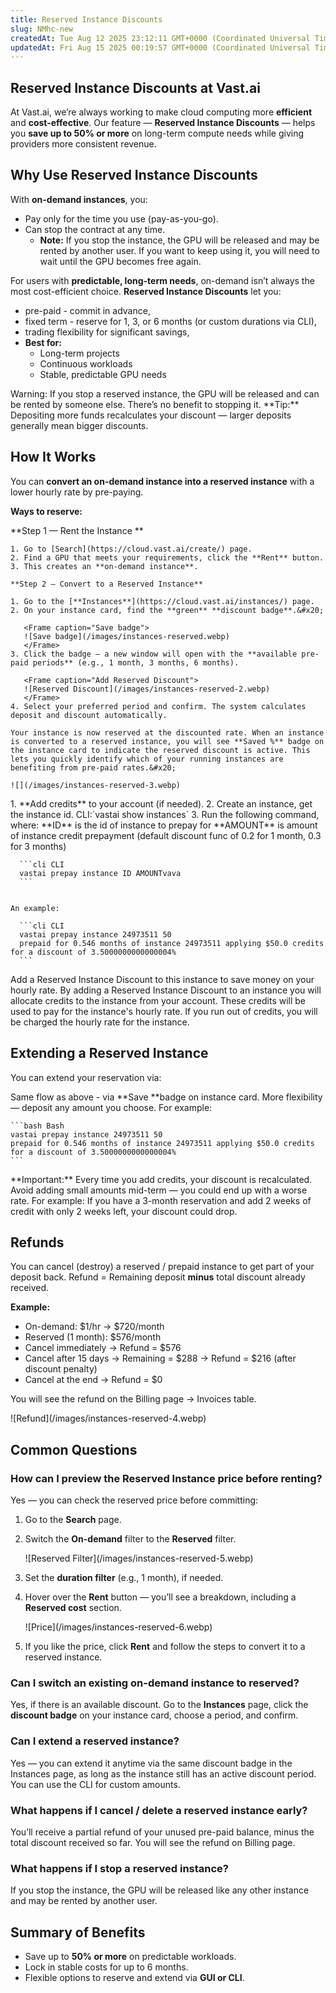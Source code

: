 ```yaml
---
title: Reserved Instance Discounts
slug: NMhc-new
createdAt: Tue Aug 12 2025 23:12:11 GMT+0000 (Coordinated Universal Time)
updatedAt: Fri Aug 15 2025 00:19:57 GMT+0000 (Coordinated Universal Time)
---
```


## **Reserved Instance Discounts at Vast.ai**

At Vast.ai, we’re always working to make cloud computing more **efficient** and **cost-effective**. Our feature — **Reserved Instance Discounts** — helps you **save up to 50% or more** on long-term compute needs while giving providers more consistent revenue.

## **Why Use Reserved Instance Discounts**

With **on-demand instances**, you:

- Pay only for the time you use (pay-as-you-go).
- Can stop the contract at any time.&#x20;
  - **Note:** If you stop the instance, the GPU will be released and may be rented by another user. If you want to keep using it, you will need to wait until the GPU becomes free again.

For users with **predictable, long-term needs**, on-demand isn’t always the most cost-efficient choice. **Reserved Instance Discounts** let you:&#x20;

- pre-paid - commit in advance,&#x20;
- fixed term - reserve for 1, 3, or 6 months (or custom durations via CLI),
- trading flexibility for significant savings,
- **Best for:**
  - Long-term projects
  - Continuous workloads
  - Stable, predictable GPU needs

<Warning>
  Warning: If you stop a reserved instance, the GPU will be released and can be rented by someone else. There’s no benefit to stopping it.
</Warning>

<Note>
  **Tip:** Depositing more funds recalculates your discount — larger deposits generally mean bigger discounts.
</Note>

## **How It Works**

You can **convert an on-demand instance into a reserved instance** with a lower hourly rate by pre-paying.

**Ways to reserve:**

<Tabs>
  <Tab title="Web UI">
    **Step 1 — Rent the Instance&#x20;**

    1. Go to [Search](https://cloud.vast.ai/create/) page.
    2. Find a GPU that meets your requirements, click the **Rent** button.
    3. This creates an **on-demand instance**.

    **Step 2 — Convert to a Reserved Instance**

    1. Go to the [**Instances**](https://cloud.vast.ai/instances/) page.
    2. On your instance card, find the **green** **discount badge**.&#x20;

       <Frame caption="Save badge">
       ![Save badge](/images/instances-reserved.webp)
       </Frame>
    3. Click the badge — a new window will open with the **available pre-paid periods** (e.g., 1 month, 3 months, 6 months).

       <Frame caption="Add Reserved Discount">
       ![Reserved Discount](/images/instances-reserved-2.webp)
       </Frame>
    4. Select your preferred period and confirm. The system calculates deposit and discount automatically.

    Your instance is now reserved at the discounted rate. When an instance is converted to a reserved instance, you will see **Saved %** badge on the instance card to indicate the reserved discount is active. This lets you quickly identify which of your running instances are benefiting from pre-paid rates.&#x20;

    ![](/images/instances-reserved-3.webp)
  </Tab>

  <Tab title="CLI">
    1. **Add credits** to your account (if needed).
    2. Create an instance, get the instance id. CLI:`vastai show instances`
    3. Run the following command, where:
       **ID** is the id of instance to prepay for
       **AMOUNT** is amount of instance credit prepayment (default discount func of 0.2 for 1 month, 0.3 for 3 months)


      ```cli CLI
      vastai prepay instance ID AMOUNTvava
      ```
 

    An example:

      ```cli CLI
      vastai prepay instance 24973511 50
      prepaid for 0.546 months of instance 24973511 applying $50.0 credits for a discount of 3.5000000000000004%
      ```
  </Tab>
</Tabs>

<Note>
  Add a Reserved Instance Discount to this instance to save money on your hourly rate. By adding a Reserved Instance Discount to an instance you will allocate credits to the instance from your account. These credits will be used to pay for the instance's hourly rate. If you run out of credits, you will be charged the hourly rate for the instance.
</Note>

## **Extending a Reserved Instance**

You can extend your reservation via:

<Tabs>
  <Tab title="web UI">
    Same flow as above - via **Save&#x20;**&#x62;adge on instance card.
  </Tab>

  <Tab title="CLI">
    More flexibility — deposit any amount you choose. For example:

    ```bash Bash
    vastai prepay instance 24973511 50
    prepaid for 0.546 months of instance 24973511 applying $50.0 credits for a discount of 3.5000000000000004%
    ```
  </Tab>
</Tabs>

<Warning>
  **Important:**
  Every time you add credits, your discount is recalculated.
  Avoid adding small amounts mid-term — you could end up with a worse rate.
  For example:
  If you have a 3-month reservation and add 2 weeks of credit with only 2 weeks left, your discount could drop.
</Warning>

## **Refunds**

You can cancel (destroy) a reserved / prepaid instance to get part of your deposit back.
Refund = Remaining deposit **minus** total discount already received.

**Example:**

- On-demand: $1/hr → $720/month
- Reserved (1 month): $576/month
- Cancel immediately → Refund = $576
- Cancel after 15 days → Remaining = $288 → Refund = $216 (after discount penalty)
- Cancel at the end → Refund = $0

You will see the refund on the Billing page -> Invoices table.

<Frame caption="Billing">
![Refund](/images/instances-reserved-4.webp)
</Frame>

## **Common Questions**

### **How can I preview the Reserved Instance price before renting?**

Yes — you can check the reserved price before committing:

1. Go to the **Search** page.
2. Switch the **On-demand** filter to the **Reserved** filter.&#x20;


   <Frame caption="Reserved Filter">
   ![Reserved Filter](/images/instances-reserved-5.webp)
   </Frame>
3. Set the **duration filter** (e.g., 1 month), if needed.
4. Hover over the **Rent** button — you’ll see a breakdown, including a **Reserved cost** section.


   <Frame caption="Price Breakdown">
   ![Price](/images/instances-reserved-6.webp)
   </Frame>
5. If you like the price, click **Rent** and follow the steps to convert it to a reserved instance.

### **Can I switch an existing on-demand instance to reserved?**

Yes, if there is an available discount. Go to the **Instances** page, click the **discount badge** on your instance card, choose a period, and confirm.

### **Can I extend a reserved instance?**

Yes — you can extend it anytime via the same discount badge in the Instances page, as long as the instance still has an active discount period. You can use the CLI for custom amounts.&#x20;

### **What happens if I cancel / delete a reserved instance early?**

You’ll receive a partial refund of your unused pre-paid balance, minus the total discount received so far. You will see the refund on Billing page.

### **What happens if I stop a reserved instance?**

If you stop the instance, the GPU will be released like any other instance and may be rented by another user.&#x20;



## **Summary of Benefits**

- Save up to **50% or more** on predictable workloads.
- Lock in stable costs for up to 6 months.
- Flexible options to reserve and extend via **GUI or CLI**.

